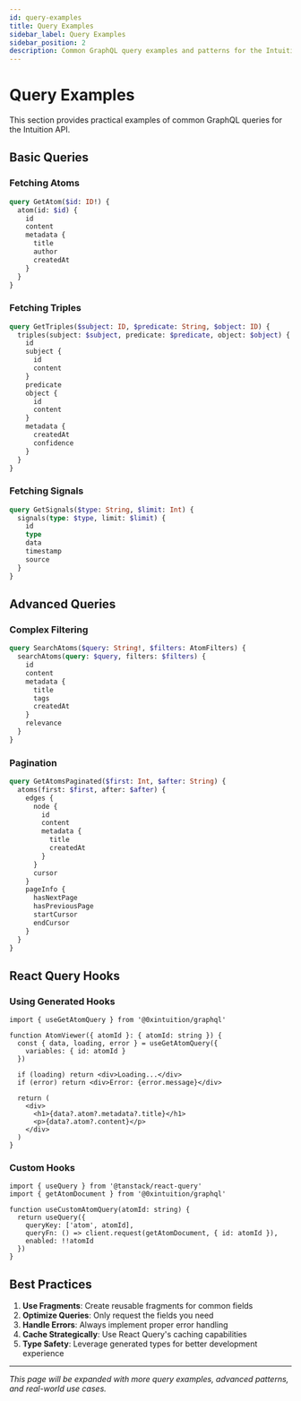 ```yaml
---
id: query-examples
title: Query Examples
sidebar_label: Query Examples
sidebar_position: 2
description: Common GraphQL query examples and patterns for the Intuition API
---
```


# Query Examples

This section provides practical examples of common GraphQL queries for the Intuition API.

## Basic Queries

### Fetching Atoms

```graphql
query GetAtom($id: ID!) {
  atom(id: $id) {
    id
    content
    metadata {
      title
      author
      createdAt
    }
  }
}
```

### Fetching Triples

```graphql
query GetTriples($subject: ID, $predicate: String, $object: ID) {
  triples(subject: $subject, predicate: $predicate, object: $object) {
    id
    subject {
      id
      content
    }
    predicate
    object {
      id
      content
    }
    metadata {
      createdAt
      confidence
    }
  }
}
```

### Fetching Signals

```graphql
query GetSignals($type: String, $limit: Int) {
  signals(type: $type, limit: $limit) {
    id
    type
    data
    timestamp
    source
  }
}
```

## Advanced Queries

### Complex Filtering

```graphql
query SearchAtoms($query: String!, $filters: AtomFilters) {
  searchAtoms(query: $query, filters: $filters) {
    id
    content
    metadata {
      title
      tags
      createdAt
    }
    relevance
  }
}
```

### Pagination

```graphql
query GetAtomsPaginated($first: Int, $after: String) {
  atoms(first: $first, after: $after) {
    edges {
      node {
        id
        content
        metadata {
          title
          createdAt
        }
      }
      cursor
    }
    pageInfo {
      hasNextPage
      hasPreviousPage
      startCursor
      endCursor
    }
  }
}
```

## React Query Hooks

### Using Generated Hooks

```tsx
import { useGetAtomQuery } from '@0xintuition/graphql'

function AtomViewer({ atomId }: { atomId: string }) {
  const { data, loading, error } = useGetAtomQuery({
    variables: { id: atomId }
  })

  if (loading) return <div>Loading...</div>
  if (error) return <div>Error: {error.message}</div>

  return (
    <div>
      <h1>{data?.atom?.metadata?.title}</h1>
      <p>{data?.atom?.content}</p>
    </div>
  )
}
```

### Custom Hooks

```tsx
import { useQuery } from '@tanstack/react-query'
import { getAtomDocument } from '@0xintuition/graphql'

function useCustomAtomQuery(atomId: string) {
  return useQuery({
    queryKey: ['atom', atomId],
    queryFn: () => client.request(getAtomDocument, { id: atomId }),
    enabled: !!atomId
  })
}
```

## Best Practices

1. **Use Fragments**: Create reusable fragments for common fields
2. **Optimize Queries**: Only request the fields you need
3. **Handle Errors**: Always implement proper error handling
4. **Cache Strategically**: Use React Query's caching capabilities
5. **Type Safety**: Leverage generated types for better development experience

---

*This page will be expanded with more query examples, advanced patterns, and real-world use cases.* 